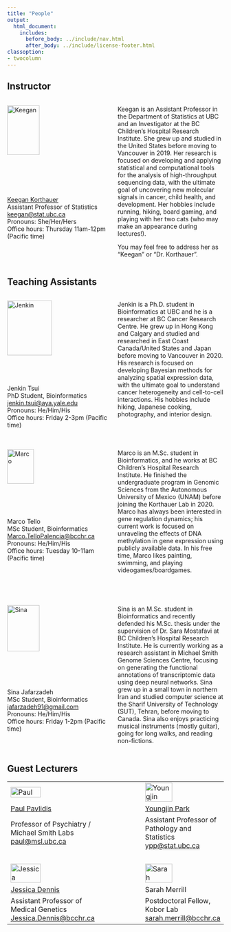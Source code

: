 ```yaml
---
title: "People"
output:
  html_document:
    includes:
      before_body: ../include/nav.html
      after_body: ../include/license-footer.html
classoption:
- twocolumn
---
```



## Instructor

:::: {style="display: grid; grid-template-columns: 1fr 1fr; grid-column-gap: 10px;"}

::: {}
![Keegan](peoplePics/Keegan_shot.jpg){width=55%}
<br>[Keegan Korthauer](https://kkorthauer.org/)
<br>Assistant Professor of Statistics
<br><keegan@stat.ubc.ca>
<br>Pronouns: She/Her/Hers
<br>Office hours: Thursday 11am-12pm (Pacific time)
:::


::: {}
Keegan is an Assistant Professor in the Department of Statistics at UBC and an Investigator at the BC Children's Hospital Research Institute. She grew up and studied in the United States before moving to Vancouver in 2019. Her research is focused on developing and applying statistical and computational tools for the analysis of high-throughput sequencing data, with the ultimate goal of uncovering new molecular signals in cancer, child health, and development. Her hobbies include running, hiking, board gaming, and playing with her two cats (who may make an appearance during lectures!). 

You may feel free to address her as "Keegan" or "Dr. Korthauer". 
:::

::::



## Teaching Assistants 

:::: {style="display: grid; grid-template-columns: 1fr 1fr; grid-column-gap: 10px;"}

::: {}
![Jenkin](peoplePics/jenkinTsui.jpg){width=65%}
<br>Jenkin Tsui
<br>PhD Student, Bioinformatics
<br><jenkin.tsui@aya.yale.edu>
<br>Pronouns: He/Him/His
<br>Office hours: Friday 2-3pm (Pacific time)
:::


::: {}
Jenkin is a Ph.D. student in Bioinformatics at UBC and he is a researcher at BC Cancer Research Centre. He grew up in Hong Kong and Calgary and studied and researched in East Coast Canada/United States and Japan before moving to Vancouver in 2020. His research is focused on developing Bayesian methods for analyzing spatial expression data, with the ultimate goal to understand cancer heterogeneity and cell-to-cell interactions. His hobbies include hiking, Japanese cooking, photography, and interior design.
:::

::::

&nbsp;

:::: {style="display: grid; grid-template-columns: 1fr 1fr; grid-column-gap: 10px;"}

::: {}
![Marco](peoplePics/marcoTello.jpg){width=50%}
<br>Marco Tello
<br>MSc Student, Bioinformatics
<br><Marco.TelloPalencia@bcchr.ca>
<br>Pronouns: He/Him/His
<br>Office hours: Tuesday 10-11am (Pacific time)
:::


::: {}
Marco is an M.Sc. student in Bioinformatics, and he works at BC Children's Hospital Research Institute. He finished the undergraduate program in Genomic Sciences from the Autonomous University of Mexico (UNAM) before joining the Korthauer Lab in 2020. Marco has always been interested in gene regulation dynamics; his current work is focused on unraveling the effects of DNA methylation in gene expression using publicly available data. In his free time, Marco likes painting, swimming, and playing videogames/boardgames.
:::

::::


&nbsp;

:::: {style="display: grid; grid-template-columns: 1fr 1fr; grid-column-gap: 10px;"}

::: {}
![Sina](peoplePics/sinaJ2.png){width=55%}
<br>Sina Jafarzadeh
<br>MSc Student, Bioinformatics
<br><jafarzadeh91@gmail.com>
<br>Pronouns: He/Him/His
<br>Office hours: Friday 1-2pm (Pacific time)
:::


::: {}
Sina is an M.Sc. student in Bioinformatics and recently defended his M.Sc. thesis under the supervision of Dr. Sara Mostafavi at BC Children's Hospital Research Institute. He is currently working as a research assistant in Michael Smith Genome Sciences Centre, focusing on generating the functional annotations of transcriptomic data using deep neural networks. Sina grew up in a small town in northern Iran and studied computer science at the Sharif University of Technology (SUT), Tehran, before moving to Canada. Sina also enjoys practicing musical instruments (mostly guitar), going for long walks, and reading non-fictions.
:::


::::

## Guest Lecturers
|  |   |  |
|---------------|---------------|---------------|
| ![Paul](peoplePics/paulPavlidis.jpg){width=60%} | | ![Youngjin](peoplePics/youngjinPark.png){width=60%} |
|  [Paul Pavlidis](https://pavlab.msl.ubc.ca/)  | | [Youngjin Park](https://ypark.github.io/) |
|  Professor of Psychiatry / Michael Smith Labs <paul@msl.ubc.ca> | | Assistant Professor of Pathology and Statistics <ypp@stat.ubc.ca> |
|  &nbsp; |  &nbsp; | &nbsp;  |
 | ![Jessica](peoplePics/jessicaDennis.jpg){width=60%} | | ![Sarah](peoplePics/sarahMerrill.jpg){width=60%}  |
 | [Jessica Dennis](www.dennislab.ca) | |  Sarah Merrill |
 |  Assistant Professor of Medical Genetics <Jessica.Dennis@bcchr.ca> | |  Postdoctoral Fellow, Kobor Lab  <sarah.merrill@bcchr.ca> |



